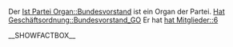 Der [[Ist Partei Organ::Bundesvorstand]] ist ein Organ der Partei. [[Hat Geschäftsordnung::Bundesvorstand_GO]]
Er hat [[hat Mitglieder::6]]


__SHOWFACTBOX__